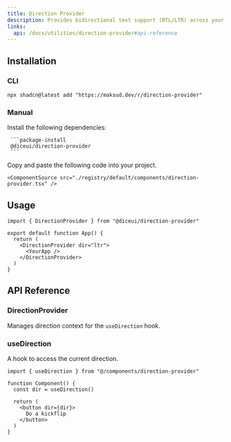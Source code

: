 ```yaml
---
title: Direction Provider
description: Provides bidirectional text support (RTL/LTR) across your application.
links:
  api: /docs/utilities/direction-provider#api-reference
---
```


## Installation

### CLI

```package-install
npx shadcn@latest add "https://maksud.dev/r/direction-provider"
```

### Manual

<Steps>
  <Step>
     Install the following dependencies:

     ```package-install
     @diceui/direction-provider
     ```
  </Step>

  <Step>
    Copy and paste the following code into your project.

    <ComponentSource src="./registry/default/components/direction-provider.tsx" />
  </Step>
</Steps>

## Usage

```tsx
import { DirectionProvider } from "@diceui/direction-provider"

export default function App() {
  return (
    <DirectionProvider dir="ltr">
      <YourApp />
    </DirectionProvider>
  )
}
```

## API Reference

### DirectionProvider

Manages direction context for the `useDirection` hook.

<AutoTypeTable
  path="./types/docs/utilities.ts"
  name="DirectionProviderProps"
/>

### useDirection

A hook to access the current direction.

```tsx
import { useDirection } from "@/components/direction-provider"

function Component() {
  const dir = useDirection()

  return (
    <button dir={dir}>
      Do a kickflip
    </button>
  )
}
```
